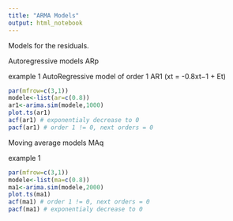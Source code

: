 ```yaml
---
title: "ARMA Models"
output: html_notebook
---
```


Models for the residuals.

Autoregressive models ARp

example 1
AutoRegressive model of order 1
AR1 (xt = -0.8xt−1 + Et)
```r
par(mfrow=c(3,1))
modele<-list(ar=c(0.8))
ar1<-arima.sim(modele,1000)
plot.ts(ar1)
acf(ar1) # exponentialy decrease to 0
pacf(ar1) # order 1 != 0, next orders = 0
```

Moving average models MAq

example 1

```r
par(mfrow=c(3,1))
modele<-list(ma=c(0.8))
ma1<-arima.sim(modele,2000)
plot.ts(ma1)
acf(ma1) # order 1 != 0, next orders = 0
pacf(ma1) # exponentialy decrease to 0
```
